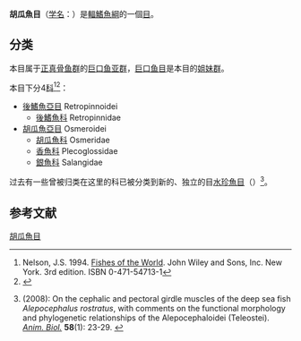 {{AutoTaxobox
| fossil_range = {{fossilrange|白垩纪|现今}}
| image=Eperlano (cropped).jpg
| image caption =[[胡瓜鱼|胡瓜鱼]] ''Osmerus eperlanus''
| image2 = Retropinna retropinna (New Zealand smelt).gif
| image2 caption = [[後鰭鮭|後鰭鮭]] ''Retropinna retropinna''
| taxon = Osmeriformes
| subdivision_ranks = 亞目
| subdivision = 
*[[後鰭魚亞目|後鰭魚亞目]] Retropinnoidei
*[[胡瓜魚亞目|胡瓜魚亞目]] Osmeroidei
}}

'''胡瓜魚目'''（[[学名|学名]]：{{lang|la|Osmeriformes}}）是[[輻鰭魚綱|輻鰭魚綱]]的一個[[目_(生物)|目]]。

==分类==
本目属于[[正真骨鱼群|正真骨鱼群]]的[[巨口鱼亚群|巨口鱼亚群]]，[[巨口鱼目|巨口鱼目]]是本目的[[姐妹群|姐妹群]]{{r|deepfin}}。

本目下分4[[科_(生物)|科]]<ref>Nelson, J.S. 1994. [[世界鱼类|Fishes of the World]]. John Wiley and Sons, Inc. New York. 3rd edition. ISBN 0-471-54713-1</ref><ref>{{Cite web |url=http://www.fishbase.org/Summary/OrdersSummary.php?Order=Osmeriformes |title=FishBase: Order Summary for Osmeriformes |access-date=2012-02-11 |archive-date=2020-12-04 |archive-url=https://web.archive.org/web/20201204170231/https://www.fishbase.org/summary/OrdersSummary.php?Order=Osmeriformes |dead-url=no }}</ref>{{r|deepfin}}：
*[[後鰭魚亞目|後鰭魚亞目]] Retropinnoidei
**[[後鰭魚科|後鰭魚科]] Retropinnidae
*[[胡瓜魚亞目|胡瓜魚亞目]] Osmeroidei
**[[胡瓜魚科|胡瓜魚科]] Osmeridae
**[[香魚科|香魚科]] Plecoglossidae
**[[銀魚科|銀魚科]] Salangidae

过去有一些曾被归类在这里的科已被分类到新的、独立的目[[水珍魚目|水珍魚目]]（{{lang-en|Argentiniformes}}）<ref>{{aut|Diogo, Rui}} (2008): On the cephalic and pectoral girdle muscles of the deep sea fish ''Alepocephalus rostratus'', with comments on the functional morphology and phylogenetic relationships of the Alepocephaloidei (Teleostei). ''[[Animal_Biology_(journal)|Anim. Biol.]]'' '''58'''(1): 23-29. {{doi|10.1163/157075608X303636}}</ref>。

==参考文献==
{{reflist|refs=
<ref name="deepfin">{{cite journal |last1=Betancur-R |first1=Ricardo |last2=Wiley |first2=Edward O. |last3=Arratia |first3=Gloria |last4=Acero |first4=Arturo |last5=Bailly |first5=Nicolas |last6=Miya |first6=Masaki |last7=Lecointre |first7=Guillaume |last8=Ortí |first8=Guillermo |title=Phylogenetic classification of bony fishes |journal=''BMC Evolutionary Biology'' |date=2017-07-06 |volume=17 |issue=1 |pages=162 |doi=10.1186/s12862-017-0958-3 |url=https://bmcevolbiol.biomedcentral.com/articles/10.1186/s12862-017-0958-3 |issn=1471-2148 |author= |access-date=2019-07-20 |archive-url=https://web.archive.org/web/20190322032046/https://bmcevolbiol.biomedcentral.com/articles/10.1186/s12862-017-0958-3 |archive-date=2019-03-22 |dead-url=yes }}</ref>
}}

{{輻鰭魚}}
{{Taxonbar|from=Q568755}}

[[Category:胡瓜魚目|]]